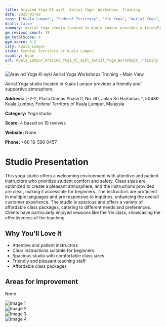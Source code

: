 ```yaml
---
title: Aravind Yoga Kl aykl  Aerial Yoga  Workshops  Training
date: 2025-03-08
tags: ["Kuala Lumpur", "Federal Territory", "Yin Yoga", "Aerial Yoga", "friendly atmosphere", "affordability", "Kuala Lumpur"]  
draft: false
summary: Aerial Yoga studio located in Kuala Lumpur provides a friendly and supportive atmosphere.
gm_reviews_count: 19
gm_totalScore: 4
gym_score: 3.2
city: Kuala_Lumpur
state: Federal Territory of Kuala Lumpur
country: None
url: Kuala_Lumpur_Aravind_Yoga_Kl_aykl_Aerial_Yoga_Workshops_Training
---
```


<div className="aspect-[16/9] relative my-8">
  <img 
    src="https://lh5.googleusercontent.com/p/AF1QipOMOWooOyqnOLGwjIg7-y9wg85TMNZ7MfDqpTfE=w1920-h1080-k-no"
    alt="Aravind Yoga Kl aykl  Aerial Yoga  Workshops  Training - Main View"
    className="object-cover absolute inset-0 w-full h-full rounded-lg"
  />
</div>

Aerial Yoga studio located in Kuala Lumpur provides a friendly and supportive atmosphere.

**Address:** L-2-2, Plaza Damas Phase II, No. 60, Jalan Sri Hartamas 1, 50480 Kuala Lumpur, Federal Territory of Kuala Lumpur, Malaysia

**Category:** Yoga studio

**Score:** 4 based on 19 reviews

**Website:** None

**Phone:** +60 19-590 0457

# Studio Presentation

This yoga studio offers a welcoming environment with attentive and patient instructors who prioritize student comfort and safety. Class sizes are optimized to create a pleasant atmosphere, and the instructions provided are clear, making it accessible for beginners. The instructors are proficient in multiple languages and are responsive to inquiries, enhancing the overall customer experience. The studio is spacious and offers a variety of affordable class packages, catering to different needs and preferences. Clients have particularly enjoyed sessions like the Yin class, showcasing the effectiveness of the teaching.

## Why You'll Love It

- Attentive and patient instructors
- Clear instructions suitable for beginners
- Spacious studio with comfortable class sizes
- Friendly and pleasant teaching staff
- Affordable class packages

## Areas for Improvement

None

<div className="grid grid-cols-1 xl:grid-cols-2 gap-4 my-8">
<div className="aspect-[4/3] relative"><img src="https://lh5.googleusercontent.com/p/AF1QipPwAtPwc-Xeh04qcrI-OVn5HSeCLS7txrMX6pAu=w1920-h1080-k-no" alt="Image 1" className="object-cover absolute inset-0 w-full h-full rounded-lg" /></div>
<div className="aspect-[4/3] relative"><img src="https://lh5.googleusercontent.com/p/AF1QipMu4Z0wgp-1Q58m8xvaPTvX6r9DVJW9QXqSzVOa=w1920-h1080-k-no" alt="Image 2" className="object-cover absolute inset-0 w-full h-full rounded-lg" /></div>
<div className="aspect-[4/3] relative"><img src="https://lh5.googleusercontent.com/p/AF1QipOYf2RxVIaKT-OYlVVDBnuiHaQfwvA-nJj8PPEa=w1920-h1080-k-no" alt="Image 3" className="object-cover absolute inset-0 w-full h-full rounded-lg" /></div>
<div className="aspect-[4/3] relative"><img src="https://lh5.googleusercontent.com/p/AF1QipOsDT-sDdqGIjl1uwzQyIIDziIxi6gip8PVPYv2=w1920-h1080-k-no" alt="Image 4" className="object-cover absolute inset-0 w-full h-full rounded-lg" /></div>
</div>